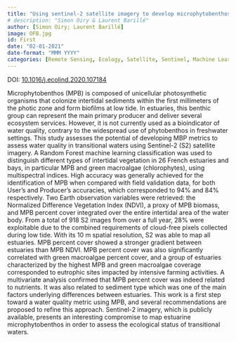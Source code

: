 ```yaml
---
title: "Using sentinel-2 satellite imagery to develop microphytobenthos-based water quality indices in estuaries"
# description: "Simon Oiry & Laurent Barillé"
author: [Simon Oiry; Laurent Barillé]
image: OFB.jpg
id: First
date: "02-01-2021"
date-format: "MMM YYYY"
categories: [Remote Sensing, Ecology, Satellite, Sentinel, Machine Learning,  First Author]
---
```


DOI: [10.1016/j.ecolind.2020.107184](http://dx.doi.org/10.1016/j.ecolind.2020.107184)

Microphytobenthos (MPB) is composed of unicellular photosynthetic organisms that colonize intertidal sediments within the first millimeters of the photic zone and form biofilms at low tide. In estuaries, this benthic group can represent the main primary producer and deliver several ecosystem services. However, it is not currently used as a bioindicator of water quality, contrary to the widespread use of phytobenthos in freshwater settings. This study assesses the potential of developing MBP metrics to assess water quality in transitional waters using Sentinel-2 (S2) satellite imagery. A Random Forest machine learning classification was used to distinguish different types of intertidal vegetation in 26 French estuaries and bays, in particular MPB and green macroalgae (chlorophytes), using multispectral indices. High accuracy was generally achieved for the identification of MPB when compared with field validation data, for both User's and Producer's accuracies, which corresponded to 94% and 84% respectively. Two Earth observation variables were retrieved: the Normalized Difference Vegetation Index (NDVI), a proxy of MPB biomass, and MPB percent cover integrated over the entire intertidal area of the water body. From a total of 918 S2 images from over a full year, 28% were exploitable due to the combined requirements of cloud-free pixels collected during low tide. With its 10 m spatial resolution, S2 was able to map all estuaries. MPB percent cover showed a stronger gradient between estuaries than MPB NDVI. MPB percent cover was also significantly correlated with green macroalgae percent cover, and a group of estuaries characterized by the highest MPB and green macroalgae coverage corresponded to eutrophic sites impacted by intensive farming activities. A multivariate analysis confirmed that MPB percent cover was indeed related to nutrients. It was also related to sediment type which was one of the main factors underlying differences between estuaries. This work is a first step toward a water quality metric using MPB, and several recommendations are proposed to refine this approach. Sentinel-2 imagery, which is publicly available, presents an interesting compromise to map estuarine microphytobenthos in order to assess the ecological status of transitional waters.
